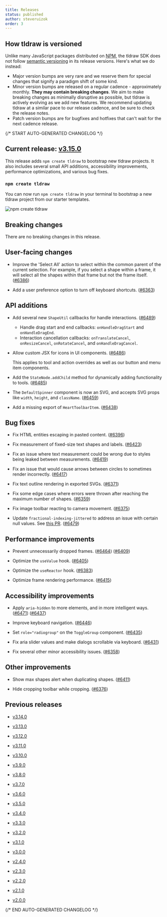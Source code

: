 ```yaml
---
title: Releases
status: published
author: steveruizok
order: 3
---
```


## How tldraw is versioned

Unlike many JavaScript packages distributed on [NPM](https://www.npmjs.com/), the tldraw SDK does not follow [semantic versioning](https://semver.org/) in its release versions. Here's what we do instead:

- Major version bumps are very rare and we reserve them for special changes that signify a paradigm shift of some kind.
- Minor version bumps are released on a regular cadence - approximately monthly. **They may contain breaking changes**. We aim to make breaking changes as minimally disruptive as possible, but tldraw is actively evolving as we add new features. We recommend updating tldraw at a similar pace to our release cadence, and be sure to check the release notes.
- Patch version bumps are for bugfixes and hotfixes that can't wait for the next cadence release.



{/* START AUTO-GENERATED CHANGELOG */}

## Current release: [v3.15.0](/releases/v3.15.0)

This release adds `npm create tldraw` to bootstrap new tldraw projects. It also includes several small API additions, accessibility improvements, performance optimizations, and various bug fixes.

### `npm create tldraw`

You can now run `npm create tldraw` in your terminal to bootstrap a new tldraw project from our starter templates.

![npm create tldraw](https://github.com/user-attachments/assets/7141d2cc-fb24-44c4-b440-2e6e00d3606b)

## Breaking changes

There are no breaking changes in this release.

## User-facing changes

- Improve the 'Select All' action to select within the common parent of the current selection. For example, if you select a shape within a frame, it will select all the shapes within that frame but not the frame itself. ([#6386](https://github.com/tldraw/tldraw/pull/6386))

- Add a user preference option to turn off keyboard shortcuts. ([#6363](https://github.com/tldraw/tldraw/pull/6363))

## API additions

- Add several new `ShapeUtil` callbacks for handle interactions. ([#6489](https://github.com/tldraw/tldraw/pull/6489))
  - Handle drag start and end callbacks: `onHandleDragStart` and `onHandleDragEnd`.
  - Interaction cancellation callbacks: `onTranslateCancel`, `onResizeCancel`, `onRotateCancel`, and `onHandleDragCancel`.

- Allow custom JSX for icons in UI components. ([#6486](https://github.com/tldraw/tldraw/pull/6486))

  This applies to tool and action overrides as well as our button and menu item components.

- Add the `StateNode.addChild` method for dynamically adding functionality to tools. ([#6485](https://github.com/tldraw/tldraw/pull/6485))

- The `DefaultSpinner` component is now an SVG, and accepts SVG props like `width`, `height`, and `className`. ([#6459](https://github.com/tldraw/tldraw/pull/6459))

- Add a missing export of `HeartToolbarItem`. ([#6438](https://github.com/tldraw/tldraw/pull/6438))

## Bug fixes

- Fix HTML entities escaping in pasted content. ([#6396](https://github.com/tldraw/tldraw/pull/6396))

- Fix measurement of fixed-size text shapes and labels. ([#6423](https://github.com/tldraw/tldraw/pull/6423))

- Fix an issue where text measurement could be wrong due to styles being leaked between measurements. ([#6419](https://github.com/tldraw/tldraw/pull/6419))

- Fix an issue that would cause arrows between circles to sometimes render incorrectly. ([#6417](https://github.com/tldraw/tldraw/pull/6417))

- Fix text outline rendering in exported SVGs. ([#6371](https://github.com/tldraw/tldraw/pull/6371))

- Fix some edge cases where errors were thrown after reaching the maximum number of shapes. ([#6359](https://github.com/tldraw/tldraw/pull/6359))

- Fix image toolbar reacting to camera movement. ([#6375](https://github.com/tldraw/tldraw/pull/6375))

- Update `fractional-indexing-jittered` to address an issue with certain null values. See [this PR](https://github.com/TMeerhof/fractional-indexing-jittered/pull/5). ([#6479](https://github.com/tldraw/tldraw/pull/6479))

## Performance improvements

- Prevent unnecessarily dropped frames. ([#6464](https://github.com/tldraw/tldraw/pull/6464)) ([#6409](https://github.com/tldraw/tldraw/pull/6409))

- Optimize the `useValue` hook. ([#6405](https://github.com/tldraw/tldraw/pull/6405))

- Optimize the `useReactor` hook. ([#6383](https://github.com/tldraw/tldraw/pull/6383))

- Optimize frame rendering performance. ([#6415](https://github.com/tldraw/tldraw/pull/6415))

## Accessibility improvements

- Apply `aria-hidden` to more elements, and in more intelligent ways. ([#6471](https://github.com/tldraw/tldraw/pull/6471)) ([#6437](https://github.com/tldraw/tldraw/pull/6437))

- Improve keyboard navigation. ([#6446](https://github.com/tldraw/tldraw/pull/6446))

- Set `role="radiogroup"` on the `ToggleGroup` component. ([#6435](https://github.com/tldraw/tldraw/pull/6435))

- Fix aria slider values and make dialogs scrollable via keyboard. ([#6431](https://github.com/tldraw/tldraw/pull/6431))

- Fix several other minor accessibility issues. ([#6358](https://github.com/tldraw/tldraw/pull/6358))

## Other improvements

- Show max shapes alert when duplicating shapes. ([#6411](https://github.com/tldraw/tldraw/pull/6411))

- Hide cropping toolbar while cropping. ([#6376](https://github.com/tldraw/tldraw/pull/6376))

						
## Previous releases

- [v3.14.0](/releases/v3.14.0)

- [v3.13.0](/releases/v3.13.0)

- [v3.12.0](/releases/v3.12.0)

- [v3.11.0](/releases/v3.11.0)

- [v3.10.0](/releases/v3.10.0)

- [v3.9.0](/releases/v3.9.0)

- [v3.8.0](/releases/v3.8.0)

- [v3.7.0](/releases/v3.7.0)

- [v3.6.0](/releases/v3.6.0)

- [v3.5.0](/releases/v3.5.0)

- [v3.4.0](/releases/v3.4.0)

- [v3.3.0](/releases/v3.3.0)

- [v3.2.0](/releases/v3.2.0)

- [v3.1.0](/releases/v3.1.0)

- [v3.0.0](/releases/v3.0.0)

- [v2.4.0](/releases/v2.4.0)

- [v2.3.0](/releases/v2.3.0)

- [v2.2.0](/releases/v2.2.0)

- [v2.1.0](/releases/v2.1.0)

- [v2.0.0](/releases/v2.0.0)

{/* END AUTO-GENERATED CHANGELOG */}


